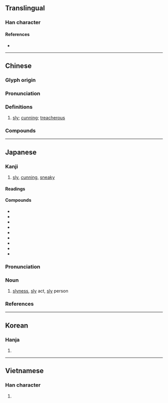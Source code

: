 {{character info/new}}
==Translingual==

===Han character===
{{Han char|rn=94|rad=犬|as=06|sn=9|four=40248|canj=KHYCK|ids=⿰犭交}}

====References====
* {{Han ref|kx=0710.050|dkj=20365|dj=1122.110|hdz=21345.090|uh=72E1|ud=29409|bh=ACBE|bd=44222}}

----

==Chinese==
{{zh-forms}}

===Glyph origin===
{{Han etym}}

===Pronunciation===
{{zh-pron
|m=jiǎo
|c=gaau2
|mn=káu
|mc=y
|oc=y
|cat=a
}}

===Definitions===
{{zh-hanzi}}

# [[sly]]; [[cunning]]; [[treacherous]]

===Compounds===
{{zh-der|刁狡|三窟狡兔|奸狡|狡飾|狡辯|狡獪|狡猾多詐|狡詐|狡計|狡蠹|狡童|狡猾|狡憤|狡兔三窟|狡黠|朦狡|狡賴}}

----

==Japanese==

===Kanji===
{{ja-kanji|grade=|rs=犬06}}

# [[sly]], [[cunning]], [[sneaky]]

====Readings====
{{ja-readings
|goon=きょう
|kanon=こう
|kun=ずる-い, こす-い, わるがしこ-い
}}

====Compounds====
* {{ja-r|狡佞|こうねい}}
* {{ja-r|狡兎|こうと}}
* {{ja-r|狡知|こうち}}
* {{ja-r|狡猾|こうかつ}}
* {{ja-r|狡獪|こうかい}}
* {{ja-r|狡童|こうどう}}
* {{ja-r|狡計|こうけい}}
* {{ja-r|狡賢い|ずるがしこい}}
* {{ja-r|狡辛い|こすからい}}

{{ja-kanjitab|ずる|yomi=k}}

===Pronunciation===
{{ja-pron|yomi=k|ずる|acc=1|acc_ref=DJR}}

===Noun===
{{ja-noun|ずる}}

# [[slyness]], [[sly]] act, [[sly]] person

===References===
<references/>

----

==Korean==

===Hanja===
{{ko-hanja|hangeul=교|eumhun=|rv=gyo|mr=kyo|y=kyo}}

# {{defn|lang=ko|sort=犬06}}

----

==Vietnamese==

===Han character===
{{vi-hantu|[[giảo]], [[sinh]], [[xảo]]|rs=犬06}}

# {{defn|lang=vi|sort=犬06}}